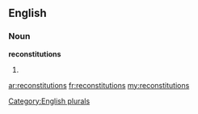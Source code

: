 ==English==

===Noun===
'''reconstitutions'''

# {{plural of|[[reconstitution]]}}

[[Category:English plurals]]

[[ar:reconstitutions]]
[[fr:reconstitutions]]
[[my:reconstitutions]]